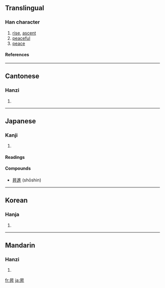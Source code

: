 {{see|升}}

==Translingual==
===Han character===
{{Han char|rn=72|rad=日|as=04|sn=8|four=6044<sub>0</sub>|canj=日竹廿 (AHT)}}
# [[rise]], [[ascent]]
# [[peaceful]]
# [[peace]]
====References====
{{Han ref|kx=0491.020|dkj=13794|dj=0852.100|hdz=21490.090|uh=6607|ud=26119|bh=AA40|bd=43584}}
----
==Cantonese==
===Hanzi===
{{yue-hanzi|jyut=|y=sing1}}
# {{defn|Cantonese}}
----
==Japanese==

===Kanji===
{{ja-kanji|grade=c|rs=日04}}
# {{defn|Japanese}} 
====Readings====
{{ja-readings|on=[[しょう]] (shō)|kun=[[のぼる]] (noboru)}}

====Compounds====
* [[昇進]] (shōshin)
----

==Korean==
===Hanja===
{{ko-hanja|hangeul=승|eumhun=|rv=seung|mr=sŭng|y=sung}}
# {{defn|Korean}}
----
==Mandarin==
===Hanzi===
{{cmn-hanzi|pin=[[mǐn]] ([[min3]]), [[shēng]] ([[sheng1]])|wg=min<sup>3</sup>, sheng<sup>1</sup>}}
# {{defn|Mandarin}}

[[fr:昇]]
[[ja:昇]]